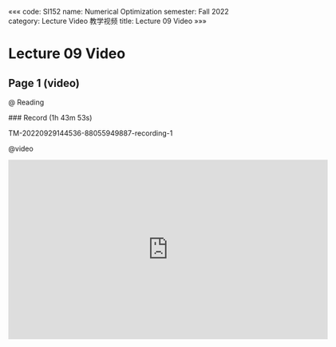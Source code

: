 «««
code: SI152
name: Numerical Optimization
semester: Fall 2022
category: Lecture Video 教学视频
title: Lecture 09 Video
»»»

# Lecture 09 Video

## Page 1 (video)

@ Reading

<div class="markdown-body">
### Record (1h 43m 53s)

TM-20220929144536-88055949887-recording-1
</div>

@video

<iframe src="https://sbbrisk.com/e/gvd0zswi2no9.html" frameborder=0 marginwidth=0 marginheight=0 scrolling=no width=640 height=360 allowfullscreen></iframe>
